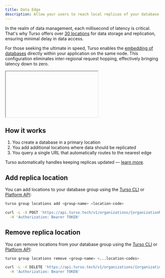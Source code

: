 ```yaml
---
title: Data Edge
description: Allow your users to reach local replicas of your database, wherever they are.
---
```


In the realm of data management, each millisecond of latency is critical. That's why Turso offers over [30 locations](/concepts#locations) for data storage and replication, ensuring minimal delay in data access.

For those seeking the ultimate in speed, Turso enables the [embedding of databases](/features/embedded-replicas) directly within your application on the same node. This configuration eliminates inter-regional request hopping, effectively bringing latency down to zero.

<iframe
  
  src="https://www.youtube.com/embed/DyO4OP5v0IM"
  title="YouTube video player"
  frameBorder="0"
  allow="accelerometer; autoplay; clipboard-write; encrypted-media; gyroscope; picture-in-picture"
  allowFullScreen
    className="w-full aspect-video"

> </iframe>

## How it works

1. You create a database in a primary location
2. You add additional locations where data should be replicated
3. You query a single URL that automatically routes to the nearest edge

<Info>

Turso automatically handles keeping replicas updated &mdash; [learn more](/data-and-connections).

</Info>

## Add replica location

You can add locations to your database group using the [Turso CLI](/cli/group/locations/add) or [Platform API](/api-reference/groups/add-location):

<CodeGroup>

```bash CLI
turso group locations add <group-name> <location-code>
```

```bash Platform API
curl -L -X POST 'https://api.turso.tech/v1/organizations/{organizationName}/groups/{groupName}/locations/{location}' \
  -H 'Authorization: Bearer TOKEN'
```

</CodeGroup>

## Remove replica location

You can remove locations from your database group using the [Turso CLI](/cli/group/locations/remove) or [Platform API](/api-reference/groups/remove-location):

<CodeGroup>

```bash CLI
turso group locations remove <group-name> <...location-codes>
```

```bash Platform API
curl -L -X DELETE 'https://api.turso.tech/v1/organizations/{organizationName}/groups/{groupName}/locations/{location}' \
  -H 'Authorization: Bearer TOKEN'
```

</CodeGroup>
